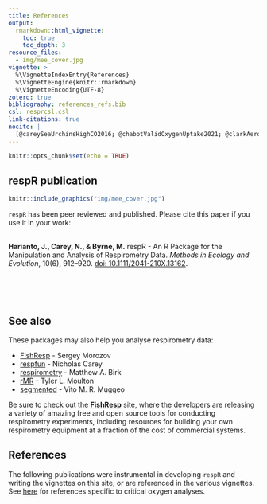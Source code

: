 ```yaml
---
title: References
output: 
  rmarkdown::html_vignette:
    toc: true
    toc_depth: 3
resource_files:
  - img/mee_cover.jpg
vignette: >
  %\VignetteIndexEntry{References}
  %\VignetteEngine{knitr::rmarkdown}
  %\VignetteEncoding{UTF-8}
zotero: true
bibliography: references_refs.bib
csl: resprcsl.csl
link-citations: true
nocite: |
  [@careySeaUrchinsHighCO2016; @chabotValidOxygenUptake2021; @clarkAerobicScopeMeasurements2013; @gambleOpentopStaticRespirometry2014; @jonesBriefSurveyBandwidth1996; @killenGuidelinesReportingMethods2021; @kuriharaEffectOceanAcidification2013; @leclercqMeasurementOxygenMetabolism1999; @lightonMeasuringMetabolicRates2008; @marshallEstimatingPhysiologicalTolerances2013; @morozovFishRespPackageGUI2019; @moulinLongtermMesocosmsStudy2015; @muggeoEstimatingRegressionModels2003; @muggeoModelingTemperatureEffects2008; @prinzingAnalyticalMethodsMatter2021; @raykarFastOptimalBandwidth2006; @sheatherReliableDatabasedBandwidth1991; @silvermanDensityEstimationStatistics1986; @smithjrFoodEnergySupply1987; @steffensenErrorsRespirometryAquatic1989; @stoffelsPhysiologicalTradeoffsFastslow2015; @svendsenDesignSetupIntermittentflow2016; @whiteDeterminantsInterspecificVariation2013; @yeagerPhysiologicalRegulationConformation1989; @zivotModelingFinancialTime2006]
---
```


```r
knitr::opts_chunk$set(echo = TRUE)
```

## respR publication

```r
knitr::include_graphics("img/mee_cover.jpg")
```

`respR` has been peer reviewed and published. Please cite this paper if you use it in your work:\
 

**Harianto, J., Carey, N., & Byrne, M.** respR - An R Package for the Manipulation and Analysis of Respirometry Data. *Methods in Ecology and Evolution*, 10(6), 912--920. [doi: 10.1111/2041-210X.13162](https://doi.org/10.1111/2041-210X.13162).

 \
 \
 

## See also

These packages may also help you analyse respirometry data:

-   [FishResp](https://fishresp.org) - Sergey Morozov
-   [respfun](https://github.com/nicholascarey/respfun) - Nicholas Carey
-   [respirometry](https://cran.r-project.org/package=respirometry) - Matthew A. Birk
-   [rMR](https://cran.r-project.org/package=rMR) - Tyler L. Moulton
-   [segmented](https://cran.r-project.org/package=segmented) - Vito M. R. Muggeo

Be sure to check out the [**FishResp**](https://fishresp.org) site, where the developers are releasing a variety of amazing free and open source tools for conducting respirometry experiments, including resources for building your own respirometry equipment at a fraction of the cost of commercial systems.

## References

The following publications were instrumental in developing `respR` and writing the vignettes on this site, or are referenced in the various vignettes. See [here](https://januarharianto.github.io/respR/articles/oxycrit.html#refs) for references specific to critical oxygen analyses.  \
 \
